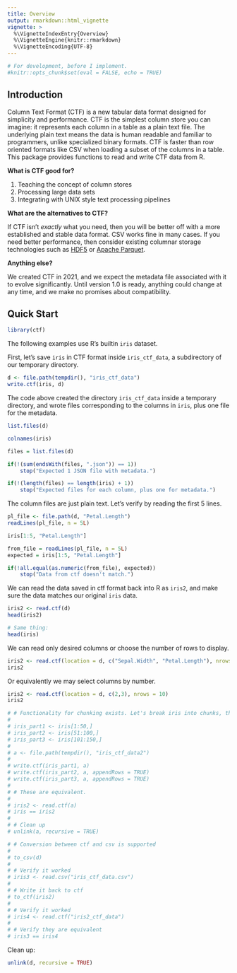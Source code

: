 ```yaml
---
title: Overview
output: rmarkdown::html_vignette
vignette: >
  %\VignetteIndexEntry{Overview}
  %\VignetteEngine{knitr::rmarkdown}
  %\VignetteEncoding{UTF-8}
---
```


```r
# For development, before I implement.
#knitr::opts_chunk$set(eval = FALSE, echo = TRUE) 
```

## Introduction

Column Text Format (CTF) is a new tabular data format designed for simplicity and performance. CTF is the simplest column store you can imagine: it represents each column in a table as a plain text file. The underlying plain text means the data is human readable and familiar to programmers, unlike specialized binary formats. CTF is faster than row oriented formats like CSV when loading a subset of the columns in a table. This package provides functions to read and write CTF data from R.

**What is CTF good for?**

1.  Teaching the concept of column stores
2.  Processing large data sets
3.  Integrating with UNIX style text processing pipelines

**What are the alternatives to CTF?**

If CTF isn't *exactly* what you need, then you will be better off with a more established and stable data format. CSV works fine in many cases. If you need better performance, then consider existing columnar storage technologies such as [HDF5](https://www.hdfgroup.org/) or [Apache Parquet](https://parquet.apache.org/).

**Anything else?**

We created CTF in 2021, and we expect the metadata file associated with it to evolve significantly. Until version 1.0 is ready, anything could change at any time, and we make no promises about compatibility.

## Quick Start

```R
library(ctf)
```

The following examples use R's builtin `iris` dataset.

First, let's save `iris` in CTF format inside `iris_ctf_data`, a subdirectory of our temporary directory.

```R
d <- file.path(tempdir(), "iris_ctf_data")
write.ctf(iris, d)
```

The code above created the directory `iris_ctf_data` inside a temporary directory, and wrote files corresponding to the columns in `iris`, plus one file for the metadata.

```R
list.files(d)

colnames(iris)
```

```R
files = list.files(d)

if(!(sum(endsWith(files, ".json")) == 1))
    stop("Expected 1 JSON file with metadata.")

if(!(length(files) == length(iris) + 1))
    stop("Expected files for each column, plus one for metadata.")
```

The column files are just plain text. Let's verify by reading the first 5 lines.

```R
pl_file <- file.path(d, "Petal.Length")
readLines(pl_file, n = 5L)

iris[1:5, "Petal.Length"]
```

```R
from_file = readLines(pl_file, n = 5L)
expected = iris[1:5, "Petal.Length"]

if(!all.equal(as.numeric(from_file), expected))
    stop("Data from ctf doesn't match.")
```

We can read the data saved in ctf format back into R as `iris2`, and make sure the data matches our original `iris` data.

```R
iris2 <- read.ctf(d)
head(iris2)

# Same thing:
head(iris)
```

We can read only desired columns or choose the number of rows to display.

```R
iris2 <- read.ctf(location = d, c("Sepal.Width", "Petal.Length"), nrows = 10)
iris2
```

Or equivalently we may select columns by number.

```R
iris2 <- read.ctf(location = d, c(2,3), nrows = 10)
iris2
```

```R
# # Functionality for chunking exists. Let's break iris into chunks, then reassemble it into a CTF file.
# 
# iris_part1 <- iris[1:50,]
# iris_part2 <- iris[51:100,]
# iris_part3 <- iris[101:150,]
# 
# a <- file.path(tempdir(), "iris_ctf_data2")
# 
# write.ctf(iris_part1, a)
# write.ctf(iris_part2, a, appendRows = TRUE)
# write.ctf(iris_part3, a, appendRows = TRUE)
# 
# # These are equivalent.
# 
# iris2 <- read.ctf(a)
# iris == iris2
# 
# # Clean up
# unlink(a, recursive = TRUE)
```



```R
# # Conversion between ctf and csv is supported
# 
# to_csv(d)
# 
# # Verify it worked
# iris3 <- read.csv("iris_ctf_data.csv")
# 
# # Write it back to ctf
# to_ctf(iris2)
# 
# # Verify it worked
# iris4 <- read.ctf("iris2_ctf_data")
# 
# # Verify they are equivalent
# iris3 == iris4
```

Clean up:

```R
unlink(d, recursive = TRUE)
```
